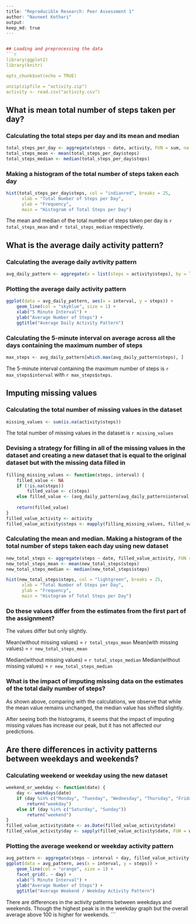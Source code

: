 
```r
---
title: "Reproducible Research: Peer Assessment 1"
author: "Navneet Kothari"
output:
keep_md: true
---


## Loading and preprocessing the data
```r
library(ggplot2)
library(knitr)

opts_chunk$set(echo = TRUE)

unzip(zipfile = "activity.zip")
activity <- read.csv("activity.csv")
```

## What is mean total number of steps taken per day?

### Calculating the total steps per day and its mean and median
```r
total_steps_per_day <- aggregate(steps ~ date, activity, FUN = sum, na.rm = TRUE)
total_steps_mean <- mean(total_steps_per_day$steps)
total_steps_median <- median(total_steps_per_day$steps)
```

### Making a histogram of the total number of steps taken each day
```r
hist(total_steps_per_day$steps, col = "indianred", breaks = 25,
      xlab = "Total Number of Steps per Day",
      ylab = "Frequency",
      main = "Histogram of Total Steps per Day")
```
The mean and median of the total number of steps taken per day is `r total_steps_mean` and `r total_steps_median` respectively.


## What is the average daily activity pattern?

### Calculating the average daily avtivity pattern
```r
avg_daily_pattern <- aggregate(x = list(steps = activity$steps), by = list(interval = activity$interval), FUN = mean, na.rm = TRUE)
```

### Plotting the average daily activity pattern
```r
ggplot(data = avg_daily_pattern, aes(x = interval, y = steps)) +
    geom_line(col = "skyblue", size = 1) +
    xlab("5 Minute Interval") +
    ylab("Average Number of Steps") +
    ggtitle("Average Daily Activity Pattern")
```

### Calculating the 5-minute interval on average across all the days containing the maximum number of steps
```r
max_steps <- avg_daily_pattern[which.max(avg_daily_pattern$steps), ] 
```
The 5-minute interval containing the maximum number of steps is `r max_steps$interval` with `r max_steps$steps`.


## Imputing missing values

### Calculating the total number of missing values in the dataset
```r
missing_values <- sum(is.na(activity$steps))
```
The total number of missing values in the dataset is `r missing_values`

### Devising a strategy for filling in all of the missing values in the dataset and creating a new dataset that is equal to the original dataset but with the missing data filled in
```r
filling_missing_values <- function(steps, interval) {
    filled_value <- NA
    if (!is.na(steps)) 
        filled_value <- c(steps) 
    else filled_value <- (avg_daily_pattern[avg_daily_pattern$interval == interval, "steps"])
    
    return(filled_value)
}
filled_value_activity <- activity
filled_value_activity$steps <- mapply(filling_missing_values, filled_value_activity$steps, filled_value_activity$interval)
```

### Calculating the mean and median. Making a histogram of the total number of steps taken each day using new dataset
```r
new_total_steps <- aggregate(steps ~ date, filled_value_activity, FUN = sum, na.rm = TRUE)
new_total_steps_mean <- mean(new_total_steps$steps)
new_total_steps_median <- median(new_total_steps$steps)

hist(new_total_steps$steps, col = "lightgreen", breaks = 25,
      xlab = "Total Number of Steps per Day",
      ylab = "Frequency",
      main = "Histogram of Total Steps per Day")
```

### Do these values differ from the estimates from the first part of the assignment?
The values differ but only slightly.

Mean(without missing values) = `r total_steps_mean`
Mean(with missing values) = `r new_total_steps_mean`

Median(without missing values) = `r total_steps_median`
Median(without missing values) = `r new_total_steps_median`

### What is the impact of imputing missing data on the estimates of the total daily number of steps?
As shown above, comparing with the calculations, we observe that while the mean value remains unchanged, the median value has shifted slightly.

After seeing both the histograms, it seems that the impact of imputing missing values has increase our peak, but it has not affected our predictions. 


## Are there differences in activity patterns between weekdays and weekends?

### Calculating weekend or weekday using the new dataset
```r
weekend_or_weekday <- function(date) {
    day <- weekdays(date)
    if (day %in% c("Monday", "Tuesday", "Wednesday", "Thursday", "Friday")) 
        return("weekday") 
    else if (day %in% c("Saturday", "Sunday")) 
        return("weekend")
}
filled_value_activity$date <- as.Date(filled_value_activity$date)
filled_value_activity$day <- sapply(filled_value_activity$date, FUN = weekend_or_weekday)
```

### Plotting the average weekend or weekday activity pattern
```r
avg_pattern <- aggregate(steps ~ interval + day, filled_value_activity, FUN = mean)
ggplot(data = avg_pattern, aes(x = interval, y = steps)) +
    geom_line(col = "orange", size = 1) +
    facet_grid(. ~ day) + 
    xlab("5 Minute Interval") +
    ylab("Average Number of Steps") +
    ggtitle("Average Weekend / Weekday Activity Pattern")
```
There are differences in the activity patterns between weekdays and weekends. Though the highest peak is in the weekday graph but the overall average above 100 is higher for weekends.
```

